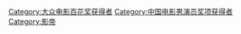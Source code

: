 [[Category:大众电影百花奖获得者|Category:大众电影百花奖获得者]]
[[Category:中国电影男演员奖项获得者|Category:中国电影男演员奖项获得者]]
[[Category:影帝|Category:影帝]]
